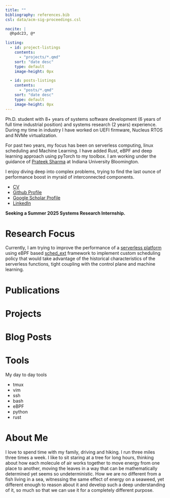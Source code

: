 ```yaml
---
title: ""
bibliography: references.bib
csl: data/acm-sig-proceedings.csl

nocite: |
  @hpdc23, @*

listing:
  - id: project-listings
    contents: 
      - "projects/*.qmd"
    sort: "date desc"
    type: default
    image-height: 0px

  - id: posts-listings
    contents: 
      - "posts/*.qmd"
    sort: "date desc"
    type: default
    image-height: 0px
---
```


Ph.D. student with 8+ years of systems software development (6 years of full time industrial position) 
and systems research (2 years) experience. 
During my time in industry I have worked on UEFI firmware, Nucleus RTOS and NVMe virtualization.

For past two years, my focus has been on serverless computing, linux scheduling and Machine Learning. 
I have added Rust, eBPF and deep learning approach using pyTorch to my toolbox. 
I am working under the guidance of [Prateek Sharma](https://cgi.luddy.indiana.edu/~prateeks) at Indiana University Bloomington.

I enjoy diving deep into complex problems, trying to find the last ounce of performance boost in myraid of interconnected components. 

  * [CV](./data/resume.pdf)
  * [Github Profile](https://github.com/abrehman94)
  * [Google Scholar Profile](https://scholar.google.com/citations?user=8LD5hmQAAAAJ&hl=en&oi=sra)
  * [LinkedIn](https://www.linkedin.com/in/abdulrehman010/)

**Seeking a Summer 2025 Systems Research Internship.**

# Research Focus

Currently, I am trying to improve the performance of a 
[serverless platform](https://github.com/COS-IN/iluvatar-faas) 
using eBPF based [sched_ext](https://github.com/sched-ext/scx) framework to implement custom scheduling policy that would 
take advantage of the historical characteristics of the serverless functions, tight coupling with the control plane and 
machine learning. 

# Publications 

::: {#refs}
:::

# Projects

::: {#project-listings}
:::

# Blog Posts

::: {#posts-listings}
:::

# Tools

My day to day tools  

  * tmux
  * vim
  * ssh 
  * bash 
  * eBPF 
  * python
  * rust  

# About Me 

I love to spend time with my family, driving and hiking.
I run three miles three times a week.
I like to sit staring at a tree for long hours, thinking about how each molecule of air works together to move energy from one place to another, moving the leaves in a way that can be mathematically determined yet seems so undeterministic.
How we are no different from a fish living in a sea, witnessing the same effect of energy on a seaweed, yet different enough to reason about it and develop such a deep understanding of it, so much so that we can use it for a completely different purpose.
